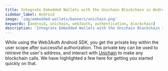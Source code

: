 ```yaml
---
title: Integrate Embedded Wallets with the Unichain Blockchain in Android
sidebar_label: Android
image: 'img/embedded-wallets/banners/unichain.png'
keywords: [android, unichain, web3auth, authentication, blockchain]
description: 'Integrate Embedded Wallets with the Unichain Blockchain in Android | Embedded Wallets'
---
```



<SEO
  title="Integrate Embedded Wallets with the Unichain Blockchain in Android"
  description="Integrate Embedded Wallets with the Unichain Blockchain in Android | Embedded Wallets"
  image="https://docs.metamask.io/img/embedded-wallets/banners/unichain.png"
  slug="/embedded-wallets/connect-blockchain/evm/unichain/android"
/>

While using the Web3Auth Android SDK, you get the private key within the user scope after successful authorization. This private key can be used to retrieve the user's address, and interact with [Unichain](https://www.unichain.org/) to make any blockchain calls. We have highlighted a few here for getting you started quickly on that.

<EVMInteraction />
